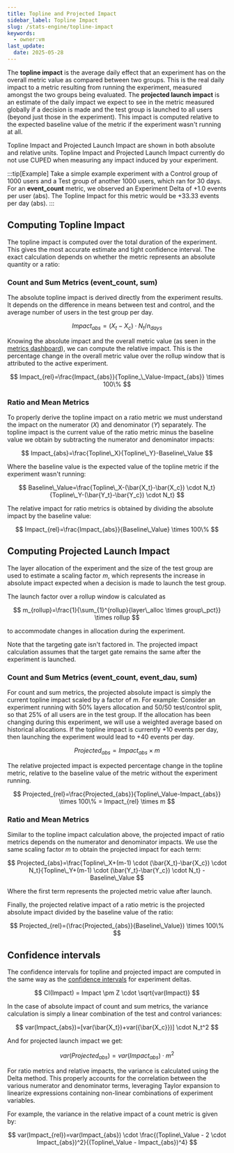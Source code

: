 ```yaml
---
title: Topline and Projected Impact
sidebar_label: Topline Impact
slug: /stats-engine/topline-impact
keywords:
  - owner:vm
last_update:
  date: 2025-05-28
---
```


The **topline impact** is the average daily effect that an experiment has on the overall metric value as compared between two groups. This is the real daily impact to a metric resulting from running the experiment, measured amongst the two groups being evaluated. The **projected launch impact** is an estimate of the daily impact we expect to see in the metric measured globally if a decision is made and the test group is launched to all users (beyond just those in the experiment). This impact is computed relative to the expected baseline value of the metric if the experiment wasn't running at all.

Topline Impact and Projected Launch Impact are shown in both absolute and relative units. Topline Impact and Projected Launch Impact currently do not use CUPED when measuring any impact induced by your experiment.

:::tip[Example]
Take a simple example experiment with a Control group of 1000 users and a Test group of another 1000 users, which ran for 30 days. For an **event_count** metric, we observed an Experiment Delta of +1.0 events per user (abs). The Topline Impact for this metric would be +33.33 events per day (abs).
:::

## Computing Topline Impact

The topline impact is computed over the total duration of the experiment. This gives the most accurate estimate and tight confidence interval. The exact calculation depends on whether the metric represents an absolute quantity or a ratio:

### Count and Sum Metrics (event_count, sum)

The absolute topline impact is derived directly from the experiment results. It depends on the difference in means between test and control, and the average number of users in the test group per day.

$$
Impact_{abs}=(X_t-X_c) \cdot N_t / n_{days}
$$

Knowing the absolute impact and the overall metric value (as seen in the [metrics dashboard](/metrics/console)), we can compute the relative impact. This is the percentage change in the overall metric value over the rollup window that is attributed to the active experiment.

$$
Impact_{rel}=\frac{Impact_{abs}}{Topline_\_Value-Impact_{abs}} \times 100\%
$$

### Ratio and Mean Metrics

To properly derive the topline impact on a ratio metric we must understand the impact on the numerator (_X_) and denominator (_Y_) separately. The topline impact is the current value of the ratio metric minus the baseline value we obtain by subtracting the numerator and denominator impacts:

$$
Impact_{abs}=\frac{Topline\_X}{Topline\_Y}-Baseline\_Value
$$

Where the baseline value is the expected value of the topline metric if the experiment wasn't running:

$$
Baseline\_Value=\frac{Topline\_X-(\bar{X_t}-\bar{X_c}) \cdot N_t}{Topline\_Y-(\bar{Y_t}-\bar{Y_c}) \cdot N_t}
$$

The relative impact for ratio metrics is obtained by dividing the absolute impact by the baseline value:

$$
Impact_{rel}=\frac{Impact_{abs}}{Baseline\_Value} \times 100\%
$$

## Computing Projected Launch Impact

The layer allocation of the experiment and the size of the test group are used to estimate a scaling factor _m_, which represents the increase in absolute impact expected when a decision is made to launch the test group.

The launch factor over a rollup window is calculated as

$$
m_{rollup}=\frac{1}{\sum_{1}^{rollup}{layer\_alloc \times group\_pct}} \times rollup
$$

to accommodate changes in allocation during the experiment.

Note that the targeting gate isn't factored in. The projected impact calculation assumes that the target gate remains the same after the experiment is launched.

### Count and Sum Metrics (event_count, event_dau, sum)

For count and sum metrics, the projected absolute impact is simply the current topline impact scaled by a factor of _m_. For example: Consider an experiment running with 50% layers allocation and 50/50 test/control split, so that 25% of all users are in the test group. If the allocation has been changing during this experiment, we will use a weighted average based on historical allocations. If the topline impact is currently +10 events per day, then launching the experiment would lead to +40 events per day.

$$
Projected_{abs}=Impact_{abs} \times m
$$

The relative projected impact is expected percentage change in the topline metric, relative to the baseline value of the metric without the experiment running.

$$
Projected_{rel}=\frac{Projected_{abs}}{Topline\_Value-Impact_{abs}} \times 100\% = Impact_{rel} \times m
$$

### Ratio and Mean Metrics

Similar to the topline impact calculation above, the projected impact of ratio metrics depends on the numerator and denominator impacts. We use the same scaling factor _m_ to obtain the projected impact for each term:

$$
Projected_{abs}=\frac{Topline\_X+(m-1) \cdot (\bar{X_t}-\bar{X_c}) \cdot N_t}{Topline\_Y+(m-1) \cdot (\bar{Y_t}-\bar{Y_c}) \cdot N_t} - Baseline\_Value
$$

Where the first term represents the projected metric value after launch.

Finally, the projected relative impact of a ratio metric is the projected absolute impact divided by the baseline value of the ratio:

$$
Projected_{rel}=(\frac{Projected_{abs}}{Baseline\_Value}) \times 100\%
$$

## Confidence intervals

The confidence intervals for topline and projected impact are computed in the same way as the [confidence intervals](/stats-engine/confidence-intervals) for experiment deltas.

$$
CI(Impact) = Impact \pm Z \cdot \sqrt{var(Impact)}
$$

In the case of absolute impact of count and sum metrics, the variance calculation is simply a linear combination of the test and control variances:

$$
var(Impact_{abs})=[var(\bar{X_t})+var({\bar{X_c}})] \cdot N_t^2
$$

And for projected launch impact we get:

$$
var(Projected_{abs})=var(Impact_{abs}) \cdot m^2
$$

For ratio metrics and relative impacts, the variance is calculated using the Delta method. This properly accounts for the correlation between the various numerator and denominator terms, leveraging Taylor expansion to linearize expressions containing non-linear combinations of experiment variables.

For example, the variance in the relative impact of a count metric is given by:

$$
var(Impact_{rel})=var(Impact_{abs}) \cdot \frac{(Topline\_Value - 2 \cdot Impact_{abs})^2}{(Topline\_Value - Impact_{abs})^4}
$$
